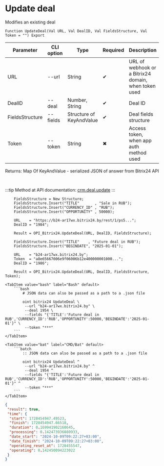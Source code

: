 ﻿---
sidebar_position: 5
---


# Update deal
 Modifies an existing deal



`Function UpdateDeal(Val URL, Val DealID, Val FieldsStructure, Val Token = "") Export`

  | Parameter | CLI option | Type | Required | Description |
  |-|-|-|-|-|
  | URL | --url | String | &#x2714; | URL of webhook or a Bitrix24 domain, when token used |
  | DealID | --deal | Number, String | &#x2714; | Deal ID |
  | FieldsStructure | --fields | Structure of KeyAndValue | &#x2714; | Deal fields structure |
  | Token | --token | String | &#x2716; | Access token, when app auth method used |

  
  Returns:  Map Of KeyAndValue - serialized JSON of answer from Bitrix24 API

<br/>

:::tip
Method at API documentation: [crm.deal.update](https://dev.1c-bitrix.ru/rest_help/crm/cdeals/crm_deal_update.php)
:::
<br/>


```bsl title="1C:Enterprise/OneScript code example"
    FieldsStructure = New Structure;
    FieldsStructure.Insert("TITLE"       , "Sale in RUB");
    FieldsStructure.Insert("CURRENCY_ID" , "RUB");
    FieldsStructure.Insert("OPPORTUNITY" , 50000);

    URL    = "https://b24-ar17wx.bitrix24.by/rest/1/ps5...";
    DealID = "1984";

    Result = OPI_Bitrix24.UpdateDeal(URL, DealID, FieldsStructure);

    FieldsStructure.Insert("TITLE"    , "Future deal in RUB");
    FieldsStructure.Insert("BEGINDATE", "2025-01-01");

    URL    = "b24-ar17wx.bitrix24.by";
    Token  = "a8e65667006e9f06006b12e400000001000...";
    DealID = "1986";

    Result = OPI_Bitrix24.UpdateDeal(URL, DealID, FieldsStructure, Token);
```
 

 <Tabs>
  
    <TabItem value="bash" label="Bash" default>
        ```bash
            # JSON data can also be passed as a path to a .json file
            
            oint bitrix24 UpdateDeal \
             --url "b24-ar17wx.bitrix24.by" \
             --deal 1954 \
             --fields "{'TITLE':'Future deal in RUB','CURRENCY_ID':'RUB','OPPORTUNITY':50000,'BEGINDATE':'2025-01-01'}" \
             --token "***"
        ```
    </TabItem>
  
    <TabItem value="bat" label="CMD/Bat" default>
        ```batch
            :: JSON data can also be passed as a path to a .json file
            
            oint bitrix24 UpdateDeal ^
             --url "b24-ar17wx.bitrix24.by" ^
             --deal 1954 ^
             --fields "{'TITLE':'Future deal in RUB','CURRENCY_ID':'RUB','OPPORTUNITY':50000,'BEGINDATE':'2025-01-01'}" ^
             --token "***"
        ```
    </TabItem>
</Tabs>


```json title="Result"
{
 "result": true,
 "time": {
  "start": 1728454947.49523,
  "finish": 1728454947.66518,
  "duration": 0.169941902160645,
  "processing": 0.142473936080933,
  "date_start": "2024-10-09T09:22:27+03:00",
  "date_finish": "2024-10-09T09:22:27+03:00",
  "operating_reset_at": 1728455547,
  "operating": 0.142450094223022
 }
}
```
